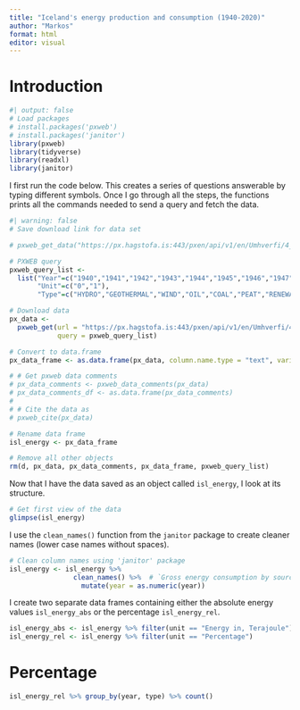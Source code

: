 ```yaml
---
title: "Iceland's energy production and consumption (1940-2020)"
author: "Markos"
format: html
editor: visual
---
```


# Introduction

```r
#| output: false
# Load packages
# install.packages('pxweb')
# install.packages('janitor')
library(pxweb)
library(tidyverse)
library(readxl)
library(janitor)
```

I first run the code below. This creates a series of questions answerable by typing different symbols. Once I go through all the steps, the functions prints all the commands needed to send a query and fetch the data.

```r
#| warning: false
# Save download link for data set

# pxweb_get_data("https://px.hagstofa.is:443/pxen/api/v1/en/Umhverfi/4_orkumal/2_framleidslaognotkun/IDN02102.px")

# PXWEB query 
pxweb_query_list <- 
  list("Year"=c("1940","1941","1942","1943","1944","1945","1946","1947","1948","1949","1950","1951","1952","1953","1954","1955","1956","1957","1958","1959","1960","1961","1962","1963","1964","1965","1966","1967","1968","1969","1970","1971","1972","1973","1974","1975","1976","1977","1978","1979","1980","1981","1982","1983","1984","1985","1986","1987","1988","1989","1990","1991","1992","1993","1994","1995","1996","1997","1998","1999","2000","2001","2002","2003","2004","2005","2006","2007","2008","2009","2010","2011","2012","2013","2014","2015","2016","2017","2018","2019","2020"),
       "Unit"=c("0","1"),
       "Type"=c("HYDRO","GEOTHERMAL","WIND","OIL","COAL","PEAT","RENEWABLE","TOTAL","TOTAL_NATIONAL","TOTAL_IMPORT"))

# Download data 
px_data <- 
  pxweb_get(url = "https://px.hagstofa.is:443/pxen/api/v1/en/Umhverfi/4_orkumal/2_framleidslaognotkun/IDN02102.px",
            query = pxweb_query_list)

# Convert to data.frame 
px_data_frame <- as.data.frame(px_data, column.name.type = "text", variable.value.type = "text")

# # Get pxweb data comments 
# px_data_comments <- pxweb_data_comments(px_data)
# px_data_comments_df <- as.data.frame(px_data_comments)
# 
# # Cite the data as 
# pxweb_cite(px_data)

# Rename data frame
isl_energy <- px_data_frame

# Remove all other objects
rm(d, px_data, px_data_comments, px_data_frame, pxweb_query_list)
```

Now that I have the data saved as an object called `isl_energy`, I look at its structure.

```r
# Get first view of the data
glimpse(isl_energy)
```
I use the `clean_names()` function from the `janitor` package to create cleaner
names (lower case names without spaces).
```r
# Clean column names using 'janitor' package
isl_energy <- isl_energy %>%
                clean_names() %>%  # `Gross energy consumption by source` becomes gross_energy_consumption_by_source
                  mutate(year = as.numeric(year))

```
I create two separate data frames containing either the absolute energy values
`isl_energy_abs` or the percentage `isl_energy_rel`.
```r
isl_energy_abs <- isl_energy %>% filter(unit == "Energy in, Terajoule")
isl_energy_rel <- isl_energy %>% filter(unit == "Percentage")
```

# Percentage
```r
isl_energy_rel %>% group_by(year, type) %>% count()
```

